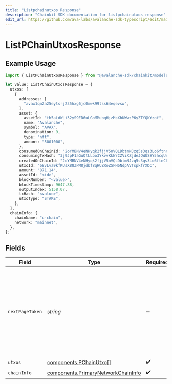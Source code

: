 ```yaml
---
title: "Listpchainutxos Response"
description: "Chainkit SDK documentation for listpchainutxos response"
edit_url: https://github.com/ava-labs/avalanche-sdk-typescript/edit/main/chainkit/docs/models/components/listpchainutxosresponse.md
---
```


# ListPChainUtxosResponse

## Example Usage

```typescript
import { ListPChainUtxosResponse } from "@avalanche-sdk/chainkit/models/components";

let value: ListPChainUtxosResponse = {
  utxos: [
    {
      addresses: [
        "avax1qm2a25eytsrj235hxg6jc0mwk99tss64eqevsw",
      ],
      asset: {
        assetId: "th5aLdWLi32yS9ED6uLGoMMubqHjzMsXhKWwzP6yZTYQKYzof",
        name: "Avalanche",
        symbol: "AVAX",
        denomination: 9,
        type: "nft",
        amount: "5001000",
      },
      consumedOnChainId: "2oYMBNV4eNHyqk2fjjV5nVQLDbtmNJzq5s3qs3Lo6ftnC6FByM",
      consumingTxHash: "3j9JpF1aGuQtLLbo3YkvvKkWrCZViXZjdeJQWUSEY5hcqUn2c",
      createdOnChainId: "2oYMBNV4eNHyqk2fjjV5nVQLDbtmNJzq5s3qs3Lo6ftnC6FByM",
      utxoId: "68vLva9kfKUsX88ZPM8jdbf8qHUZRoZSFH6NdpAVTspkfrXDC",
      amount: "871.14",
      assetId: "<id>",
      blockNumber: "<value>",
      blockTimestamp: 9647.88,
      outputIndex: 5158.07,
      txHash: "<value>",
      utxoType: "STAKE",
    },
  ],
  chainInfo: {
    chainName: "c-chain",
    network: "mainnet",
  },
};
```

## Fields

| Field                                                                                                                                  | Type                                                                                                                                   | Required                                                                                                                               | Description                                                                                                                            |
| -------------------------------------------------------------------------------------------------------------------------------------- | -------------------------------------------------------------------------------------------------------------------------------------- | -------------------------------------------------------------------------------------------------------------------------------------- | -------------------------------------------------------------------------------------------------------------------------------------- |
| `nextPageToken`                                                                                                                        | *string*                                                                                                                               | :heavy_minus_sign:                                                                                                                     | A token, which can be sent as `pageToken` to retrieve the next page. If this field is omitted or empty, there are no subsequent pages. |
| `utxos`                                                                                                                                | [components.PChainUtxo](https://github.com/ava-labs/avalanche-sdk-typescript/blob/main/chainkit/models/components/pchainutxo.md)[]                                                                       | :heavy_check_mark:                                                                                                                     | N/A                                                                                                                                    |
| `chainInfo`                                                                                                                            | [components.PrimaryNetworkChainInfo](https://github.com/ava-labs/avalanche-sdk-typescript/blob/main/chainkit/models/components/primarynetworkchaininfo.md)                                               | :heavy_check_mark:                                                                                                                     | N/A                                                                                                                                    |